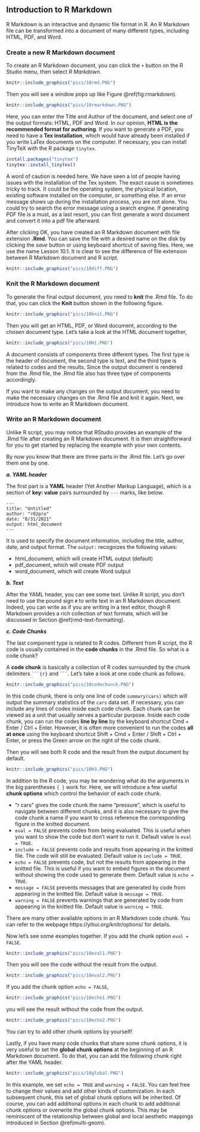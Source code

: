 ## Introduction to R Markdown {#intro-r-markdown}

R Markdown is an interactive and dynamic file format in R. An R Markdown file can be transformed into a document of many different types, including HTML, PDF, and Word. 

### Create a new R Markdown document

To create an R Markdown document, you can click the `+` button on the R Studio menu, then select *R Markdown*. 

```r
knitr::include_graphics("pics/10rmd.PNG")
```

Then you will see a window pops up like Figure \@ref(fig:rmarkdown).
```r
knitr::include_graphics("pics/10rmarkdown.PNG")
```

Here, you can enter the Title and Author of the document, and select one of the output formats: HTML, PDF and Word. In our opinion, **HTML is the recommended format for authoring**. If you want to generate a PDF, you need to have a **Tex installation**, which would have already been installed if you write LaTex documents on the computer. If necessary, you can install TinyTeX with the R package `tinytex`. 

```r
install.packages("tinytex")
tinytex::install_tinytex()
```

::: {.infobox .caution data-latex="{caution}"}
A word of caution is needed here. We have seen a lot of people having issues with the installation of the Tex system. The exact cause is sometimes tricky to track. It could be the operating system, the physical location, existing software installed on the computer, or something else. If an error message shows up during the installation process, you are not alone. You could try to search the error message using a search engine. If generating PDF file is a must, as a last resort, you can first generate a word document and convert it into a pdf file afterward. 
:::


After clicking OK, you have created an R Markdown document with file extension **.Rmd**. You can save the file with a desired name on the disk by clicking the *save* button or using keyboard shortcut of saving files. Here, we use the name Lesson 10.1. It is clear to see the difference of file extension between R Markdown document and R script.

```r
knitr::include_graphics("pics/10diff.PNG")
```

### Knit the R Markdown document

To generate the final output document, you need to **knit** the .Rmd file. To do that, you can click the **Knit** button shown in the following figure. 
```r
knitr::include_graphics("pics/10knit.PNG")
```

Then you will get an HTML, PDF, or Word document, according to the chosen document type. Let's take a look at the HTML document together,
```r
knitr::include_graphics("pics/10H1.PNG")
```

A document consists of components three different types. The first type is the header of document, the second type is text, and the third type is related to codes and the results. Since the output document is rendered from the .Rmd file, the .Rmd file also has three type of components accordingly. 

If you want to make any changes on the output document, you need to make the necessary changes on the .Rmd file and knit it again. Next, we  introduce how to write an R Markdown document.

### Write an R Markdown document

Unlike R script, you may notice that RStudio provides an example of the .Rmd file after creating an R Markdown document. It is then straightforward for you to get started by replacing the example with your own contents.

By now you know that there are three parts in the .Rmd file. Let's go over them one by one.

***a. YAML header***     

The first part is a **YAML** header (Yet Another Markup Language), which is a section of **key: value** pairs surrounded by `---` marks, like below. 

```
---
title: "Untitled"
author: "r02pro"
date: "8/31/2021"
output: html_document
---

```

It is used to specify the document information, including the title, author, date, and output format. The `output:` recognizes the following values:

- html_document, which will create HTML output (default)
- pdf_document, which will create PDF output
- word_document, which will create Word output

***b. Text***

After the YAML header, you can see some text. Unlike R script, you don't need to use the pound sign `#` to write text in an R Markdown document. Indeed,  you can write as if you are writing in a text editor, though R Markdown provides a rich collection of text formats, which will be discussed in Section \@ref(rmd-text-formatting).        


***c. Code Chunks***

The last component type is related to R codes. Different from R script, the R code is usually contained in the **code chunks** in the .Rmd file. So what is a code chunk?

A **code chunk** is basically a collection of R codes surrounded by the chunk delimiters ```` ```{r} ```` and ```` ``` ````. Let's take a look at one code chunk as follows.
```r
knitr::include_graphics("pics/10codechunck.PNG")
```

In this code chunk, there is only one line of code `summary(cars)` which will output the summary statistics of the `cars` data set. If necessary, you can include any lines of codes inside each code chunk. Each chunk can be viewed as a unit that usually serves a particular purpose. Inside each code chunk, you can run the codes **line by line** by the keyboard shortcut Cmd + Enter / Ctrl + Enter. However, it is often more convenient to run the codes **all at once** using the keyboard shortcut Shift + Cmd + Enter / Shift + Ctrl + Enter, or press the Green arrow on the right of the code chunk. 

Then you will see both R code and the result from the output document by default.
```r
knitr::include_graphics("pics/10H3.PNG")
```

In addition to the R code, you may be wondering what do the arguments in the big parentheses `{ }` work for. Here, we will introduce a few useful **chunk options** which control the behavior of each code chunk. 

- "r cars" gives the code chunk the name "pressure", which is useful to navigate between different chunks, and it is also necessary to give the code chunk a name if you want to cross reference the corresponding figure in the knitted document.
- `eval = FALSE` prevents codes from being evaluated. This is useful when you want to show the code but don't want to run it. Default value is `eval = TRUE`.
- `include = FALSE` prevents code and results from appearing in the knitted file. The code will still be evaluated. Default value is `include = TRUE`.
- `echo = FALSE` prevents code, but not the results from appearing in the knitted file. This is useful if you want to embed figures in the document without showing the code used to generate them. Default value is `echo = TRUE`.
- `message = FALSE` prevents messages that are generated by code from appearing in the knitted file.  Default value is `message = TRUE`.
- `warning = FALSE` prevents warnings that are generated by code from appearing in the knitted file. Default value is `warning = TRUE`.

There are many other available options in an R Markdown code chunk. You can refer to the webpage https://yihui.org/knitr/options/ for details. 

Now let's see some examples together. If you add the chunk option `eval = FALSE`.
```r
knitr::include_graphics("pics/10eval1.PNG")
```

Then you will see the code without the result from the output.
```r
knitr::include_graphics("pics/10eval2.PNG")
```

If you add the chunk option `echo = FALSE`, 
```r
knitr::include_graphics("pics/10echo1.PNG")
```

you will see the result without the code from the output.
```r
knitr::include_graphics("pics/10echo2.PNG")
```

You can try to add other chunk options by yourself!

Lastly, if you have many code chunks that share some chunk options, it is very useful to set the **global chunk options** at the beginning of an R Markdown document. To do that, you can add the following chunk right after the YAML header. 

```r
knitr::include_graphics("pics/10global.PNG")
```

In this example, we set `echo = TRUE` and `warning = FALSE`. You can feel free to change their values and add other kinds of customization. In each subsequent chunk, this set of global chunk options will be inherited. Of course, you can add additional options in each chunk to add additional chunk options or overwrite the global chunk options. This may be reminiscent of the relationship between global and local aesthetic mappings introduced in Section \@ref(multi-geom). 


